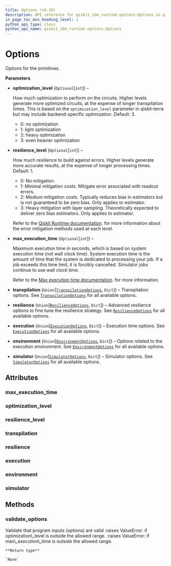 ```yaml
---
title: Options (v0.19)
description: API reference for qiskit_ibm_runtime.options.Options in qiskit-ibm-runtime v0.19
in_page_toc_min_heading_level: 1
python_api_type: class
python_api_name: qiskit_ibm_runtime.options.Options
---
```


# Options

<Class id="qiskit_ibm_runtime.options.Options" isDedicatedPage={true} github="https://github.com/qiskit/qiskit-ibm-runtime/tree/stable/0.19/qiskit_ibm_runtime/options/options.py" signature="Options(optimization_level=None, resilience_level=None, max_execution_time=None, transpilation=<factory>, resilience=<factory>, execution=<factory>, environment=<factory>, simulator=<factory>)" modifiers="class">
  Options for the primitives.

  **Parameters**

  *   **optimization\_level** (`Optional`\[`int`]) –

      How much optimization to perform on the circuits. Higher levels generate more optimized circuits, at the expense of longer transpilation times. This is based on the `optimization_level` parameter in qiskit-terra but may include backend-specific optimization. Default: 3.

      *   0: no optimization
      *   1: light optimization
      *   2: heavy optimization
      *   3: even heavier optimization

  *   **resilience\_level** (`Optional`\[`int`]) –

      How much resilience to build against errors. Higher levels generate more accurate results, at the expense of longer processing times. Default: 1.

      *   0: No mitigation.
      *   1: Minimal mitigation costs. Mitigate error associated with readout errors.
      *   2: Medium mitigation costs. Typically reduces bias in estimators but is not guaranteed to be zero bias. Only applies to estimator.
      *   3: Heavy mitigation with layer sampling. Theoretically expected to deliver zero bias estimators. Only applies to estimator.

      Refer to the [Qiskit Runtime documentation](/run/configure-error-mitigation). for more information about the error mitigation methods used at each level.

  *   **max\_execution\_time** (`Optional`\[`int`]) –

      Maximum execution time in seconds, which is based on system execution time (not wall clock time). System execution time is the amount of time that the system is dedicated to processing your job. If a job exceeds this time limit, it is forcibly cancelled. Simulator jobs continue to use wall clock time.

      Refer to the [Max execution time documentation](/run/max-execution-time). for more information.

  *   **transpilation** (`Union`\[[`TranspilationOptions`](qiskit_ibm_runtime.options.TranspilationOptions "qiskit_ibm_runtime.options.transpilation_options.TranspilationOptions"), `Dict`]) – Transpilation options. See [`TranspilationOptions`](qiskit_ibm_runtime.options.TranspilationOptions "qiskit_ibm_runtime.options.TranspilationOptions") for all available options.

  *   **resilience** (`Union`\[[`ResilienceOptions`](qiskit_ibm_runtime.options.ResilienceOptions "qiskit_ibm_runtime.options.resilience_options.ResilienceOptions"), `Dict`]) – Advanced resilience options to fine tune the resilience strategy. See [`ResilienceOptions`](qiskit_ibm_runtime.options.ResilienceOptions "qiskit_ibm_runtime.options.ResilienceOptions") for all available options.

  *   **execution** (`Union`\[[`ExecutionOptions`](qiskit_ibm_runtime.options.ExecutionOptions "qiskit_ibm_runtime.options.execution_options.ExecutionOptions"), `Dict`]) – Execution time options. See [`ExecutionOptions`](qiskit_ibm_runtime.options.ExecutionOptions "qiskit_ibm_runtime.options.ExecutionOptions") for all available options.

  *   **environment** (`Union`\[[`EnvironmentOptions`](qiskit_ibm_runtime.options.EnvironmentOptions "qiskit_ibm_runtime.options.environment_options.EnvironmentOptions"), `Dict`]) – Options related to the execution environment. See [`EnvironmentOptions`](qiskit_ibm_runtime.options.EnvironmentOptions "qiskit_ibm_runtime.options.EnvironmentOptions") for all available options.

  *   **simulator** (`Union`\[[`SimulatorOptions`](qiskit_ibm_runtime.options.SimulatorOptions "qiskit_ibm_runtime.options.simulator_options.SimulatorOptions"), `Dict`]) – Simulator options. See [`SimulatorOptions`](qiskit_ibm_runtime.options.SimulatorOptions "qiskit_ibm_runtime.options.SimulatorOptions") for all available options.

  ## Attributes

  ### max\_execution\_time

  <Attribute id="qiskit_ibm_runtime.options.Options.max_execution_time" attributeTypeHint="int | None" attributeValue="None" />

  ### optimization\_level

  <Attribute id="qiskit_ibm_runtime.options.Options.optimization_level" attributeTypeHint="int | None" attributeValue="None" />

  ### resilience\_level

  <Attribute id="qiskit_ibm_runtime.options.Options.resilience_level" attributeTypeHint="int | None" attributeValue="None" />

  ### transpilation

  <Attribute id="qiskit_ibm_runtime.options.Options.transpilation" attributeTypeHint="TranspilationOptions | Dict" />

  ### resilience

  <Attribute id="qiskit_ibm_runtime.options.Options.resilience" attributeTypeHint="ResilienceOptions | Dict" />

  ### execution

  <Attribute id="qiskit_ibm_runtime.options.Options.execution" attributeTypeHint="ExecutionOptions | Dict" />

  ### environment

  <Attribute id="qiskit_ibm_runtime.options.Options.environment" attributeTypeHint="EnvironmentOptions | Dict" />

  ### simulator

  <Attribute id="qiskit_ibm_runtime.options.Options.simulator" attributeTypeHint="SimulatorOptions | Dict" />

  ## Methods

  ### validate\_options

  <Function id="qiskit_ibm_runtime.options.Options.validate_options" signature="validate_options(options)" modifiers="static">
    Validate that program inputs (options) are valid :raises ValueError: if optimization\_level is outside the allowed range. :raises ValueError: if max\_execution\_time is outside the allowed range.

    **Return type**

    `None`
  </Function>
</Class>

